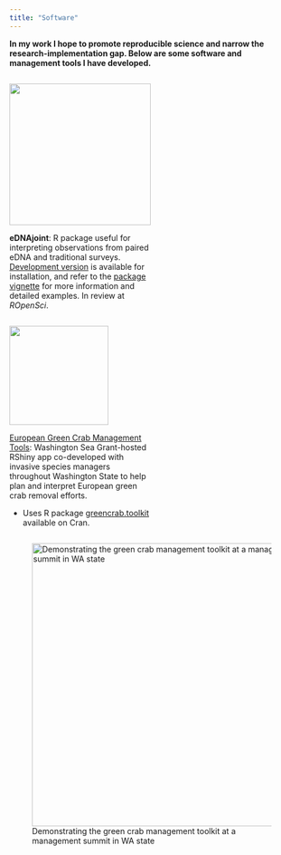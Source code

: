 ---
title: "Software"
---

**In my work I hope to promote reproducible science and narrow the research-implementation gap. Below are some software and management tools I have developed.**

::: {layout-ncol="2"}
::: {.column width="50%"}
![](assets/img/eDNAjoint_logo_final.png){height="250" fig-align="center"}

**eDNAjoint**: R package useful for interpreting observations from paired eDNA and traditional surveys. [Development version](https://github.com/abigailkeller/eDNAjoint) is available for installation, and refer to the [package vignette](https://bookdown.org/abigailkeller/eDNAjoint_vignette/) for more information and detailed examples. In review at *ROpenSci*.
:::

::: {.column width="50%"}
![](assets/img/greencrab_drawing.png){height="175" fig-align="center"}

[European Green Crab Management Tools](https://washingtonseagrant.shinyapps.io/greencrabtools/): Washington Sea Grant-hosted RShiny app co-developed with invasive species managers throughout Washington State to help plan and interpret European green crab removal efforts.

-   Uses R package [greencrab.toolkit](https://cran.r-project.org/web/packages/greencrab.toolkit/index.html) available on Cran.
:::
:::

![Demonstrating the green crab management toolkit at a management summit in WA state](assets/img/Abby-ShinyPresentation.jpg){height="500"}

